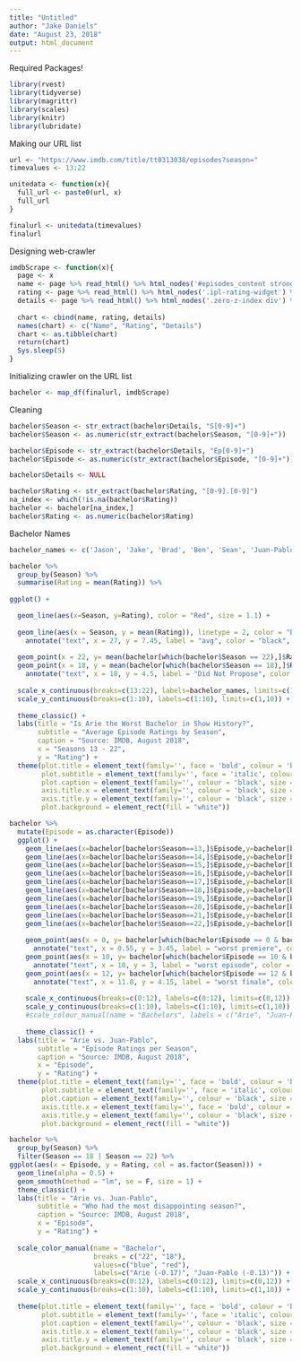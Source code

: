 ```yaml
---
title: "Untitled"
author: "Jake Daniels"
date: "August 23, 2018"
output: html_document
---
```

Required Packages!
```r
library(rvest)
library(tidyverse)
library(magrittr)
library(scales)
library(knitr)
library(lubridate)
```

Making our URL list
```r
url <- "https://www.imdb.com/title/tt0313038/episodes?season="
timevalues <- 13:22

unitedata <- function(x){
  full_url <- paste0(url, x)
  full_url
}

finalurl <- unitedata(timevalues)
finalurl
```

Designing web-crawler
```r

imdbScrape <- function(x){
  page <- x
  name <- page %>% read_html() %>% html_nodes('#episodes_content strong a') %>% html_text() %>% as.data.frame()
  rating <- page %>% read_html() %>% html_nodes('.ipl-rating-widget') %>% html_text() %>% as.data.frame()
  details <- page %>% read_html() %>% html_nodes('.zero-z-index div') %>% html_text() %>% as.data.frame()
  
  chart <- cbind(name, rating, details)
  names(chart) <- c("Name", "Rating", "Details")
  chart <- as.tibble(chart)
  return(chart)
  Sys.sleep(5)
}
```

Initializing crawler on the URL list
```r
bachelor <- map_df(finalurl, imdbScrape)
```
Cleaning
```r
bachelor$Season <- str_extract(bachelor$Details, "S[0-9]+")
bachelor$Season <- as.numeric(str_extract(bachelor$Season, "[0-9]+"))

bachelor$Episode <- str_extract(bachelor$Details, "Ep[0-9]+")
bachelor$Episode <- as.numeric(str_extract(bachelor$Episode, "[0-9]+"))

bachelor$Details <- NULL

bachelor$Rating <- str_extract(bachelor$Rating, "[0-9].[0-9]")
na_index <- which(!is.na(bachelor$Rating))
bachelor <- bachelor[na_index,]
bachelor$Rating <- as.numeric(bachelor$Rating)
```

Bachelor Names
```r
bachelor_names <- c('Jason', 'Jake', 'Brad', 'Ben', 'Sean', 'Juan-Pablo', 'Chris', 'Ben', 'Nick', 'Arie')
```


```r
bachelor %>%
  group_by(Season) %>%
  summarise(Rating = mean(Rating)) %>%
  
ggplot() +

  geom_line(aes(x=Season, y=Rating), color = "Red", size = 1.1) +
  
  geom_line(aes(x = Season, y = mean(Rating)), linetype = 2, color = "Black") + 
    annotate("text", x = 27, y = 7.45, label = "avg", color = "black", size = 3) +
  
  geom_point(x = 22, y= mean(bachelor[which(bachelor$Season == 22),]$Rating), size = 2) +
  geom_point(x = 18, y = mean(bachelor[which(bachelor$Season == 18),]$Rating), size = 2) +
    annotate("text", x = 18, y = 4.5, label = "Did Not Propose", color = "black") +
  
  scale_x_continuous(breaks=c(13:22), labels=bachelor_names, limits=c(13,22)) +
  scale_y_continuous(breaks=c(1:10), labels=c(1:10), limits=c(1,10)) +
  
  theme_classic() + 
  labs(title = "Is Arie the Worst Bachelor in Show History?",
       subtitle = "Average Episode Ratings by Season",
       caption = "Source: IMDB, August 2018",
       x = "Seasons 13 - 22",
       y = "Rating") +
  theme(plot.title = element_text(family='', face = 'bold', colour = 'black', size = 20),
        plot.subtitle = element_text(family='', face = 'italic', colour = 'black', size = 10),
        plot.caption = element_text(family='', colour = 'black', size = 10),
        axis.title.x = element_text(family='', colour = 'black', size = 12),
        axis.title.y = element_text(family='', colour = 'black', size = 12),
        plot.background = element_rect(fill = "white"))
```
```r
bachelor %>%
  mutate(Episode = as.character(Episode))
  ggplot() +
    geom_line(aes(x=bachelor[bachelor$Season==13,]$Episode,y=bachelor[bachelor$Season==13,]$Rating), alpha = 0.3) +
    geom_line(aes(x=bachelor[bachelor$Season==14,]$Episode,y=bachelor[bachelor$Season==14,]$Rating), alpha = 0.3) +
    geom_line(aes(x=bachelor[bachelor$Season==15,]$Episode,y=bachelor[bachelor$Season==15,]$Rating), alpha = 0.3) +
    geom_line(aes(x=bachelor[bachelor$Season==16,]$Episode,y=bachelor[bachelor$Season==16,]$Rating), alpha = 0.3) +
    geom_line(aes(x=bachelor[bachelor$Season==17,]$Episode,y=bachelor[bachelor$Season==17,]$Rating), alpha = 0.3) +
    geom_line(aes(x=bachelor[bachelor$Season==18,]$Episode,y=bachelor[bachelor$Season==18,]$Rating), colour = "blue", size = 1) +
    geom_line(aes(x=bachelor[bachelor$Season==19,]$Episode,y=bachelor[bachelor$Season==19,]$Rating), alpha = 0.3) +
    geom_line(aes(x=bachelor[bachelor$Season==20,]$Episode,y=bachelor[bachelor$Season==20,]$Rating), alpha = 0.3) +
    geom_line(aes(x=bachelor[bachelor$Season==21,]$Episode,y=bachelor[bachelor$Season==21,]$Rating), alpha = 0.3) +
    geom_line(aes(x=bachelor[bachelor$Season==22,]$Episode,y=bachelor[bachelor$Season==22,]$Rating), colour = "red", size = 1) +
  
    geom_point(aes(x = 0, y= bachelor[which(bachelor$Episode == 0 & bachelor$Season == 18),]$Rating), size = 2) +
      annotate("text", x = 0.55, y = 3.45, label = "worst premiere", color = "black", size = 4) +
    geom_point(aes(x = 10, y= bachelor[which(bachelor$Episode == 10 & bachelor$Season == 18),]$Rating), size = 2) +
      annotate("text", x = 10, y = 3, label = "worst episode", color = "black", size = 4) +
    geom_point(aes(x = 12, y= bachelor[which(bachelor$Episode == 12 & bachelor$Season == 18),]$Rating), size = 2) +
      annotate("text", x = 11.8, y = 4.15, label = "worst finale", color = "black", size = 4) +
    
    scale_x_continuous(breaks=c(0:12), labels=c(0:12), limits=c(0,12)) +
    scale_y_continuous(breaks=c(1:10), labels=c(1:10), limits=c(1,10)) +
    #scale_colour_manual(name = "Bachelors", labels = c("Arie", "Juan-Pablo"), guide = "legend")  + 
  
    theme_classic() + 
  labs(title = "Arie vs. Juan-Pablo",
       subtitle = "Episode Ratings per Season",
       caption = "Source: IMDB, August 2018",
       x = "Episode",
       y = "Rating") +
  theme(plot.title = element_text(family='', face = 'bold', colour = 'black', size = 20),
        plot.subtitle = element_text(family='', face = 'italic', colour = 'black', size = 10),
        plot.caption = element_text(family='', colour = 'black', size = 10),
        axis.title.x = element_text(family='', face = 'bold', colour = 'black', size = 12),
        axis.title.y = element_text(family='', colour = 'black', size = 12),
        plot.background = element_rect(fill = "white"))
```

```r
bachelor %>%
  group_by(Season) %>%
  filter(Season == 18 | Season == 22) %>%
ggplot(aes(x = Episode, y = Rating, col = as.factor(Season))) +
  geom_line(alpha = 0.5) + 
  geom_smooth(method = "lm", se = F, size = 1) +
  theme_classic() + 
  labs(title = "Arie vs. Juan-Pablo",
       subtitle = "Who had the most disappointing season?",
       caption = "Source: IMDB, August 2018",
       x = "Episode",
       y = "Rating") +
  
  scale_color_manual(name = "Bachelor",
                     breaks = c("22", "18"),
                     values=c("blue", "red"),
                     labels=c("Arie (-0.17)", "Juan-Pablo (-0.13)")) +
  scale_x_continuous(breaks=c(0:12), labels=c(0:12), limits=c(0,12)) +
  scale_y_continuous(breaks=c(1:10), labels=c(1:10), limits=c(1,10)) +
  
  theme(plot.title = element_text(family='', face = 'bold', colour = 'black', size = 20),
        plot.subtitle = element_text(family='', face = 'italic', colour = 'black', size = 10),
        plot.caption = element_text(family='', colour = 'black', size = 10),
        axis.title.x = element_text(family='', colour = 'black', size = 12),
        axis.title.y = element_text(family='', colour = 'black', size = 12),
        plot.background = element_rect(fill = "white"))
```

